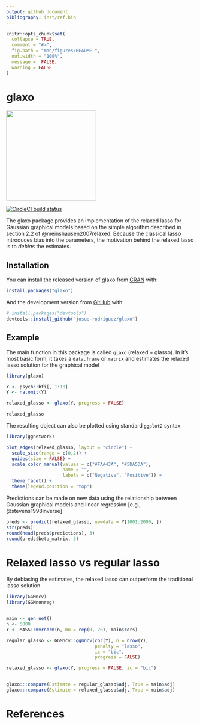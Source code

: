 ```yaml
---
output: github_document
bibliography: inst/ref.bib
---
```


<!-- README.md is generated from README.Rmd. Please edit that file -->

```r
knitr::opts_chunk$set(
  collapse = TRUE,
  comment = "#>",
  fig.path = "man/figures/README-",
  out.width = "100%",
  message =  FALSE,
  warning = FALSE
)
```


# glaxo


<!-- badges: start -->
<img src='inst/glaxo-logo.png' align="center" height="240" />

[![CircleCI build status](https://circleci.com/gh/josue-rodriguez/glaxo.svg?style=shield)](https://circleci.com/gh/josue-rodriguez/glaxo)
<!-- badges: end -->

The glaxo package provides an implementation of the relaxed lasso for Gaussian graphical models based on the simple algorithm described in section 2.2 of @meinshausen2007relaxed. Because the classical lasso introduces bias into the parameters, the motivation behind the relaxed lasso is to *debias* the estimates.


## Installation

You can install the released version of glaxo from [CRAN](https://CRAN.R-project.org) with:

``` r
install.packages("glaxo")
```

And the development version from [GitHub](https://github.com/) with:

``` r
# install.packages("devtools")
devtools::install_github("josue-rodriguez/glaxo")
```
## Example

The main function in this package is called `glaxo` (relaxed + glasso). In it's most basic form, it takes a `data.frame` or `matrix` and estimates the relaxed lasso solution for the graphical model

```r
library(glaxo)

Y <- psych::bfi[, 1:10]
Y <- na.omit(Y)

relaxed_glasso <- glaxo(Y, progress = FALSE)
```


```r
relaxed_glasso
```

The resulting object can also be plotted using standard `ggplot2` syntax

```r
library(ggnetwork)

plot_edges(relaxed_glasso, layout = "circle") +
  scale_size(range = c(0,2)) +
  guides(size = FALSE) +
  scale_color_manual(values = c("#FAA43A", "#5DA5DA"),
                     name = "",
                     labels = c("Negative", "Positive")) +
  theme_facet() +
  theme(legend.position = "top")
```

Predictions can be made on new data using the relationship between Gaussian graphical models and linear regression [e.g., @stevens1998inverse]

```r
preds <- predict(relaxed_glasso, newdata = Y[1001:2000, ])
str(preds)
round(head(preds$predictions), 3)
round(preds$beta_matrix, 3)
```


# Relaxed lasso vs regular lasso

By debiasing the estimates, the relaxed lasso can outperform the traditional lasso solution

```r
library(GGMncv)
library(GGMnonreg)


main <- gen_net()
n <- 5000
Y <- MASS::mvrnorm(n, mu = rep(0, 20), main$cors)

regular_glasso <- GGMncv::ggmncv(cor(Y), n = nrow(Y), 
                                 penalty = "lasso", 
                                 ic = "bic",
                                 progress = FALSE)

relaxed_glasso <- glaxo(Y, progress = FALSE, ic = "bic")


glaxo:::compare(Estimate = regular_glasso$adj, True = main$adj)
glaxo:::compare(Estimate = relaxed_glasso$adj, True = main$adj)
```

# References
